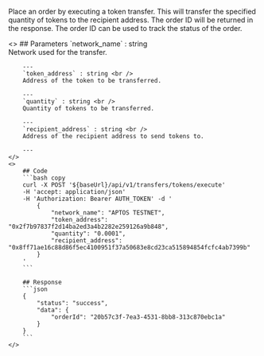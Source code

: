 
Place an order by executing a token transfer. This will transfer the specified quantity of tokens to the recipient address. The order ID will be returned in the response. The order ID can be used to track the status of the order.

<ColumnLayout>
    <>
        ## Parameters
        `network_name` : string <br />
        Network used for the transfer.

        ---
        `token_address` : string <br />
        Address of the token to be transferred.

        ---
        `quantity` : string <br />
        Quantity of tokens to be transferred.

        ---
        `recipient_address` : string <br />
        Address of the recipient address to send tokens to.

        ---
    </>
    <>
        ## Code
        ```bash copy
        curl -X POST '${baseUrl}/api/v1/transfers/tokens/execute' 
        -H 'accept: application/json' 
        -H 'Authorization: Bearer AUTH_TOKEN' -d '
            {
                "network_name": "APTOS TESTNET",
                "token_address": "0x2f7b97837f2d14ba2ed3a4b2282e259126a9b848",
                "quantity": "0.0001",
                "recipient_address": "0x8ff71ae16c88d86f5ec4100951f37a50683e8cd23ca515894854fcfc4ab7399b"
            }
        '
        ```

        ## Response
        ```json
        {
            "status": "success",
            "data": {
                "orderId": "20b57c3f-7ea3-4531-8bb8-313c870ebc1a"
            }
        }
        ```
    </>
</ColumnLayout>